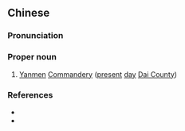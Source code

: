 {{also|雁门}}
==Chinese==
{{zh-forms|s=雁门}}

===Pronunciation===
{{zh-pron
|m=Yànmén
|cat=pn
}}

===Proper noun===
{{zh-proper noun}}

# {{lb|zh|archaic}} [[w:Dai County|Yanmen]] [[w:Commandery|Commandery]] ([[present]] [[day]] [[w:Dai County|Dai County]])

===References===
* {{pedialite|代縣|lang=zh}}
* {{pedialite|Dai County}}